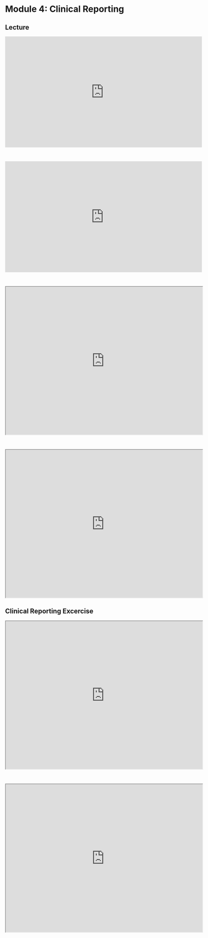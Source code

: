 # Module 4: Clinical Reporting

## Lecture

<iframe width="640" height="360" src="https://www.youtube.com/embed/LWjhXL9mCBA?si=DEcheUIYvf9D3BKQ" title="YouTube video player" frameborder="0" allow="accelerometer; autoplay; clipboard-write; encrypted-media; gyroscope; picture-in-picture; web-share" referrerpolicy="strict-origin-when-cross-origin" allowfullscreen></iframe>

<br>

<iframe width="640" height="360" src="https://www.youtube.com/embed/WMP_8RTiv40?si=-aL1353yUjo2s6Go" title="YouTube video player" frameborder="0" allow="accelerometer; autoplay; clipboard-write; encrypted-media; gyroscope; picture-in-picture; web-share" referrerpolicy="strict-origin-when-cross-origin" allowfullscreen></iframe>

<br>

<iframe src="https://drive.google.com/file/d/1Dh4dXQfpH5W3_eQBnix4F1is4HzrN7UY/preview" width="640" height="480" allow="autoplay"></iframe>

<br>

<iframe src="https://drive.google.com/file/d/11n2EjMQeQ3IepN1b9NbOy-qc8MljKR5v/preview" width="640" height="480" allow="autoplay"></iframe>

## Clinical Reporting Excercise

<iframe src="https://docs.google.com/document/d/1JpocfdnmDgvm2aoo5UVwXEVxY3S73L9bnCdjD7_RW6k/preview" width="640" height="480" allow="autoplay"></iframe>

<br>

<iframe src="https://drive.google.com/file/d/1hQ7DWCqFRBMcFpoDIAUTOEPNbRLAL0XH/preview" width="640" height="480" allow="autoplay"></iframe>



